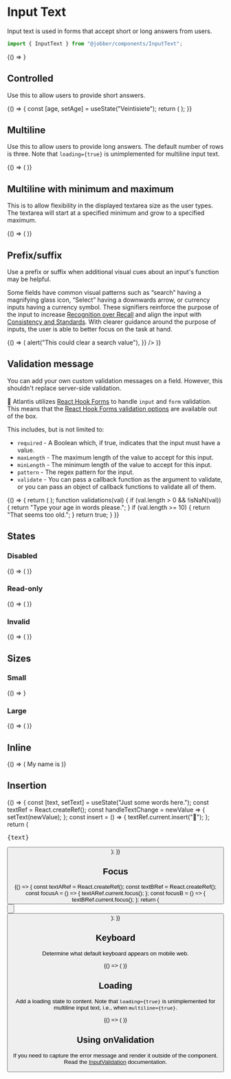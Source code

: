
<Meta title="Components/InputText" component={InputText} />

# Input Text

Input text is used in forms that accept short or long answers from users.

```ts
import { InputText } from "@jobber/components/InputText";
```

<Canvas>
  <Story name="InputText">
    {() => <InputText defaultValue="Rocinante" placeholder="Ship Name" />}
  </Story>
</Canvas>

<ArgsTable of={InputText} story="InputText" />

## Controlled

Use this to allow users to provide short answers.

<Canvas>
  <Story name="Controlled">
    {() => {
      const [age, setAge] = useState("Veintisiete");
      return (
        <InputText
          value={age}
          onChange={setAge}
          name="age"
          placeholder="Age in words"
        />
      );
    }}
  </Story>
</Canvas>

## Multiline

Use this to allow users to provide long answers. The default number of rows is
three. Note that `loading={true}` is unimplemented for multiline input text.

<Canvas>
  <Story name="Multiline">
    {() => (
      <InputText
        multiline={true}
        placeholder="Describe your age"
        name="describeAge"
      />
    )}
  </Story>
</Canvas>

## Multiline with minimum and maximum

This is to allow flexibility in the displayed textarea size as the user types.
The textarea will start at a specified minimum and grow to a specified maximum.

<Canvas>
  <Story name="Multiline with minimum and maximum">
    {() => (
      <InputText
        defaultValue="Rocinante"
        multiline={true}
        rows={{ min: 1, max: 4 }}
      />
    )}
  </Story>
</Canvas>

## Prefix/suffix

Use a prefix or suffix when additional visual cues about an input's function may
be helpful.

Some fields have common visual patterns such as “search” having a magnifying
glass icon, “Select” having a downwards arrow, or currency inputs having a
currency symbol. These signifiers reinforce the purpose of the input to increase
[Recognition over Recall](https://www.nngroup.com/articles/ten-usability-heuristics/)
and align the input with
[Consistency and Standards](https://www.nngroup.com/articles/ten-usability-heuristics/).
With clearer guidance around the purpose of inputs, the user is able to better
focus on the task at hand.

<Canvas>
  <Story name="Prefix/Suffix">
    {() => (
      <Content>
        <InputText
          defaultValue="1,000,000"
          placeholder="Invoice Total"
          prefix={{ label: "$", icon: "invoice" }}
          suffix={{ label: ".00" }}
        />
        <InputText
          placeholder="Search"
          prefix={{ icon: "search" }}
          suffix={{
            icon: "cross",
            ariaLabel: "clear search",
            onClick: () => alert("This could clear a search value"),
          }}
        />
      </Content>
    )}
  </Story>
</Canvas>

## Validation message

You can add your own custom validation messages on a field. However, this
shouldn't replace server-side validation.

🔱 Atlantis utilizes [React Hook Forms](https://react-hook-form.com/) to handle
`input` and `form` validation. This means that the
[React Hook Forms validation options](https://react-hook-form.com/api#register)
are available out of the box.

This includes, but is not limited to:

- `required` - A Boolean which, if true, indicates that the input must have a
  value.
- `maxLength` - The maximum length of the value to accept for this input.
- `minLength` - The minimum length of the value to accept for this input.
- `pattern` - The regex pattern for the input.
- `validate` - You can pass a callback function as the argument to validate, or
  you can pass an object of callback functions to validate all of them.

<Canvas>
  <Story name="Validation message">
    {() => {
      return (
        <InputText
          name="age"
          placeholder="What's your age"
          validations={{
            required: {
              value: true,
              message: "You have to tell us your age",
            },
            validate: validations,
          }}
        />
      );
      function validations(val) {
        if (val.length > 0 && !isNaN(val)) {
          return "Type your age in words please.";
        }
        if (val.length >= 10) {
          return "That seems too old.";
        }
        return true;
      }
    }}
  </Story>
</Canvas>

## States

### Disabled

<Canvas>
  <Story name="Disabled">
    {() => (
      <InputText
        placeholder="Credit card"
        value="**** **** **** 1234"
        disabled={true}
        name="creditCard"
      />
    )}
  </Story>
</Canvas>

### Read-only

<Canvas>
  <Story name="Read-only">
    {() => (
      <InputText
        placeholder="Your referral code"
        value="WXYZ100"
        readonly={true}
        name="referralCode"
      />
    )}
  </Story>
</Canvas>

### Invalid

<Canvas>
  <Story name="Invalid">
    {() => (
      <InputText
        placeholder="Email"
        value="atlantis"
        invalid={true}
        name="emailAddress"
      />
    )}
  </Story>
</Canvas>

## Sizes

### Small

<Canvas>
  <Story name="Small">
    {() => <InputText name="smallField" size="small" placeholder="Duration" />}
  </Story>
</Canvas>

### Large

<Canvas>
  <Story name="Large">
    {() => (
      <InputText name="largeField" size="large" placeholder="Your username" />
    )}
  </Story>
</Canvas>

## Inline

<Canvas>
  <Story name="Inline">
    {() => (
      <Text>
        My name is
        <InputText
          name="durationInDays"
          value="Jeff"
          size="small"
          inline={true}
          maxLength={4}
          align="center"
        />
      </Text>
    )}
  </Story>
</Canvas>

## Insertion

<Canvas>
  <Story name="Insertion">
    {() => {
      const [text, setText] = useState("Just some words here.");
      const textRef = React.createRef();
      const handleTextChange = newValue => {
        setText(newValue);
      };
      const insert = () => {
        textRef.current.insert("🎉");
      };
      return (
        <Content>
          <InputText value={text} onChange={handleTextChange} ref={textRef} />
          <pre>{text}</pre>
          <Button label="Insert Emoji" onClick={insert} />
        </Content>
      );
    }}
  </Story>
</Canvas>

## Focus

<Canvas>
  <Story name="Focus">
    {() => {
      const textARef = React.createRef();
      const textBRef = React.createRef();
      const focusA = () => {
        textARef.current.focus();
      };
      const focusB = () => {
        textBRef.current.focus();
      };
      return (
        <Content>
          <InputText value="Text input A" ref={textARef} />
          <InputText value="Text input B" ref={textBRef} />
          <Button label="Focus text input A" onClick={focusA} />
          <br />
          <Button label="Focus text input B" onClick={focusB} />
        </Content>
      );
    }}
  </Story>
</Canvas>

## Keyboard

Determine what default keyboard appears on mobile web.

<Canvas>
  <Story name="Keyboard">
    {() => (
      <InputText
        placeholder="Describe your age"
        name="describeAge"
        keyboard="numeric"
      />
    )}
  </Story>
</Canvas>

## Loading

Add a loading state to content. Note that `loading={true}` is unimplemented for
multiline input text, i.e., when `multiline={true}`.

<Canvas>
  <Story name="Loading">
    {() => (
      <InputText
        placeholder="Checking phone number"
        name="phoneNumber"
        loading={true}
        keyboard="numeric"
      />
    )}
  </Story>
</Canvas>

## Using onValidation

If you need to capture the error message and render it outside of the component.
Read the [InputValidation](/components/input-validation) documentation.
